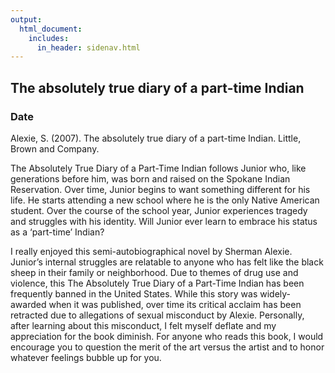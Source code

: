 ```yaml
---
output: 
  html_document:
    includes:
      in_header: sidenav.html
---
```


<!-- Page content -->
<div class="main">
<div class="card">
# The absolutely true diary of a part-time Indian
### Date
Alexie, S. (2007). The absolutely true diary of a part-time Indian. Little, Brown and Company.

The Absolutely True Diary of a Part-Time Indian follows Junior who, like generations before him, was born and raised on the Spokane Indian Reservation. Over time, Junior begins to want something different for his life. He starts attending a new school where he is the only Native American student. Over the course of the school year, Junior experiences tragedy and struggles with his identity. Will Junior ever learn to embrace his status as a ‘part-time’ Indian?

I really enjoyed this semi-autobiographical novel by Sherman Alexie. Junior’s internal struggles are relatable to anyone who has felt like the black sheep in their family or neighborhood. Due to themes of drug use and violence, this The Absolutely True Diary of a Part-Time Indian has been frequently banned in the United States. While this story was widely-awarded when it was published, over time its critical acclaim has been retracted due to allegations of sexual misconduct by Alexie. Personally, after learning about this misconduct, I felt myself deflate and my appreciation for the book diminish. For anyone who reads this book, I would encourage you to question the merit of the art versus the artist and to honor whatever feelings bubble up for you.

</div>
</div>
